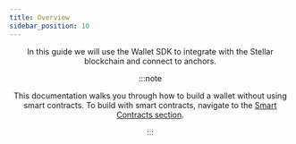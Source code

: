 ```yaml
---
title: Overview
sidebar_position: 10
---
```



<Header />

In this guide we will use the Wallet SDK to integrate with the Stellar blockchain and connect to anchors.

:::note

This documentation walks you through how to build a wallet without using smart contracts. To build with smart contracts, navigate to the [Smart Contracts section](../../smart-contracts/overview.mdx).

:::
